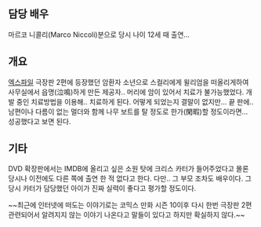 == 담당 배우 ==
마르코 니콜리(Marco Niccoli)분으로 당시 나이 12세 때 출연...  

== 개요 ==
[[엑스파일]] 극장판 2편에 등장했던 암환자 소년으로
스컬리에게 윌리엄을 떠올리게하여 사무실에서 읍명(泣鳴)하게 만든 제공자.. 머리에 암이 있어서 치료가 불가능했었다. 개발 중인 치료방법을 이용해.. 치료하게 된다. 어떻게 되었는지 결말이 없지만... 끝 판에.. 남편이나 다름이 없는 멀더와 함께 나무 보트를 탈 정도로 한가(閑暇)할 정도이라면... 성공했다고 보면 된다.

== 기타 ==
DVD 확장판에서는 IMDB에 올리고 싶은 소원 탓에 크리스 카터가 들어주었다고 몰론 당시나 이전에도 다른 쪽에 출연 한 적 없다고 한다. 다만.. 그 부모 조차도 배우이다. 그 당시 카터가 담당했던 아이가 진짜 실력이 좋다고 평가할 정도이다.

~~최근에 인터넷에 떠도는 이야기로는 코믹스 만화 시즌 10이후 다시 한번 극장판 2편 관련되어서 알려지지 않는 이야기 나온다고 말들이 있다고 하지만 확실하지 않다.~~
